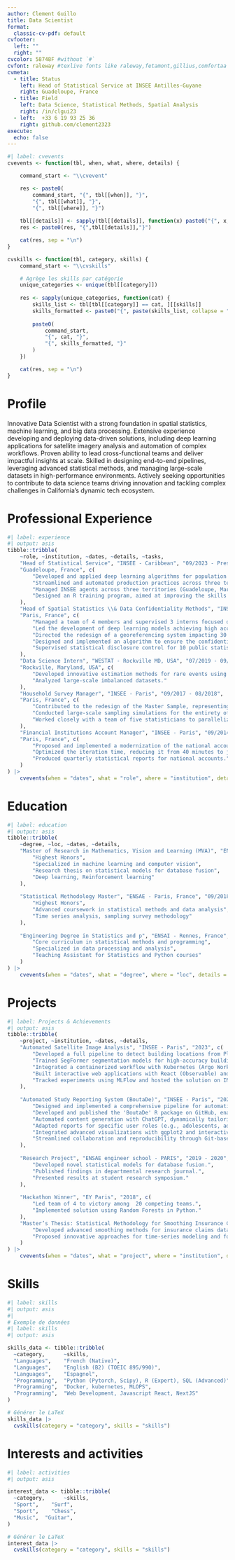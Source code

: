```yaml
---
author: Clement Guillo
title: Data Scientist
format:
  classic-cv-pdf: default
cvfooter:
  left: ""
  right: ""
cvcolor: 58748F #without `#`
cvfont: raleway #texlive fonts like raleway,fetamont,gillius,comfortaa
cvmeta:
  - title: Status
    left: Head of Statistical Service at INSEE Antilles-Guyane
    right: Guadeloupe, France
  - title: Field
    left: Data Science, Statistical Methods, Spatial Analysis 
    right: /in/clgui23
  - left:  +33 6 19 93 25 36
    right: github.com/clement2323  
execute:
  echo: false
---
```


```r

#| label: cvevents
cvevents <- function(tbl, when, what, where, details) {

    command_start <- "\\cvevent"

    res <- paste0(
        command_start, "{", tbl[[when]], "}", 
        "{", tbl[[what]], "}",
        "{", tbl[[where]], "}")
    
    tbl[[details]] <- sapply(tbl[[details]], function(x) paste0("{", x, "}", collapse = ","))
    res <- paste0(res, "{",tbl[[details]],"}")

    cat(res, sep = "\n")
}

cvskills <- function(tbl, category, skills) {
    command_start <- "\\cvskills"

    # Agrège les skills par catégorie
    unique_categories <- unique(tbl[[category]])
    
    res <- sapply(unique_categories, function(cat) {
        skills_list <- tbl[tbl[[category]] == cat, ][[skills]]
        skills_formatted <- paste0("{", paste(skills_list, collapse = "},{"), "}")
        
        paste0(
            command_start,
            "{", cat, "}",
            "{", skills_formatted, "}"
        )
    })

    cat(res, sep = "\n")
}
```



# Profile

Innovative Data Scientist with a strong foundation in spatial statistics, machine learning, and big data processing. Extensive experience developing and deploying data-driven solutions, including deep learning applications for satellite imagery analysis and automation of complex workflows. Proven ability to lead cross-functional teams and deliver impactful insights at scale. Skilled in designing end-to-end pipelines, leveraging advanced statistical methods, and managing large-scale datasets in high-performance environments. Actively seeking opportunities to contribute to data science teams driving innovation and tackling complex challenges in California’s dynamic tech ecosystem.

# Professional Experience

```r
#| label: experience
#| output: asis
tibble::tribble(
    ~role, ~institution, ~dates, ~details, ~tasks,
    "Head of Statistical Service", "INSEE - Caribbean", "09/2023 - Present",
    "Guadeloupe, France", c(
        "Developed and applied deep learning algorithms for population census by processing thousands of satellite images of overseas territories (including Réunion and Mayotte). Delivered a trained segmentation model based on these images and deployed the results through an application to support population census (RP) estimates.",
        "Streamlined and automated production practices across three territories (Guadeloupe, Martinique, Guyane), coordinating efforts across diverse teams.",
        "Managed INSEE agents across three territories (Guadeloupe, Martinique, Guyane), overseeing the coordination and execution of on-the-ground survey operations.",
        "Designed an R training program, aimed at improving the skills of 20 Caribbean area agents."
    ),
    "Head of Spatial Statistics \\& Data Confidentiality Methods", "INSEE - Paris", "09/2019 - 08/2023",
    "Paris, France", c(
        "Managed a team of 4 members and supervised 3 interns focused on satellite image analysis.",
        "Led the development of deep learning models achieving high accuracy in satellite image segmentation for land cover detection.",
        "Directed the redesign of a georeferencing system impacting 30 million address records.",
        "Designed and implemented an algorithm to ensure the confidentiality of gridded data across the entirety of France, addressing differentiation attacks and enabling large-scale data dissemination.",
        "Supervised statistical disclosure control for 10 public statistics surveys conducted annually by INSEE."
    ),
    "Data Science Intern", "WESTAT - Rockville MD, USA", "07/2019 - 09/2019",
    "Rockville, Maryland, USA", c(
        "Developed innovative estimation methods for rare events using Zero-Inflated Poisson Models.",
        "Analyzed large-scale imbalanced datasets."
    ),
    "Household Survey Manager", "INSEE - Paris", "09/2017 - 08/2018",
    "Paris, France", c(
        "Contributed to the redesign of the Master Sample, representing the nationwide household sampling framework for INSEE surveys.",
        "Conducted large-scale sampling simulations for the entirety of France using advanced sampling methods. The proposed solution, now deployed at INSEE, directly impacts the work of nearly 700 field interviewers.", 
        "Worked closely with a team of five statisticians to parallelize processing workflows and analyze results, including variance estimation"
    ),
    "Financial Institutions Account Manager", "INSEE - Paris", "09/2014 - 08/2017",
    "Paris, France", c(
        "Proposed and implemented a modernization of the national accounts construction process for financial institutions",
        "Optimized the iteration time, reducing it from 40 minutes to just 2 minutes per cycle, significantly improving efficiency.",
        "Produced quarterly statistical reports for national accounts."
    )
) |>
    cvevents(when = "dates", what = "role", where = "institution", details = "tasks")

```

# Education

```r
#| label: education
#| output: asis
tibble::tribble(
    ~degree, ~loc, ~dates, ~details,
    "Master of Research in Mathematics, Vision and Learning (MVA)", "ENS - Paris, France", "09/2019 - 08/2020", c(
        "Highest Honors",
        "Specialized in machine learning and computer vision",
        "Research thesis on statistical models for database fusion",
        "Deep learning, Reinforcement learning"
    ),
    
    "Statistical Methodology Master", "ENSAE - Paris, France", "09/2018 - 08/2020", c(
        "Highest Honors",
        "Advanced coursework in statistical methods and data analysis",
        "Time series analysis, sampling survey methodology"
    ),
    
    "Engineering Degree in Statistics and p", "ENSAI - Rennes, France", "09/2011 - 08/2013", c(
        "Core curriculum in statistical methods and programming",
        "Specialized in data processing and analysis",
        "Teaching Assistant for Statistics and Python courses"
    )
) |>
    cvevents(when = "dates", what = "degree", where = "loc", details = "details")
```

# Projects

```r
#| label: Projects & Achievements
#| output: asis
tibble::tribble(
    ~project, ~institution, ~dates, ~details,
    "Automated Satellite Image Analysis", "INSEE - Paris", "2023", c(
        "Developed a full pipeline to detect building locations from Pleiades satellite images.",
        "Trained SegFormer segmentation models for high-accuracy building detection.",
        "Integrated a containerized workflow with Kubernetes (Argo Workflows and ArgoCD).",
        "Built interactive web applications with React (Observable) and GeoServer for result visualization.",
        "Tracked experiments using MLFlow and hosted the solution on INSEE's Kubernetes cluster."
    ),
    
    "Automated Study Reporting System (BoutaDe)", "INSEE - Paris", "2021 - 2023", c(
        "Designed and implemented a comprehensive pipeline for automating study report production using R.",
        "Developed and published the 'BoutaDe' R package on GitHub, enabling rapid, reproducible reporting workflows.",
        "Automated content generation with ChatGPT, dynamically tailoring text to outputs, metadata, and target audiences.",
        "Adapted reports for specific user roles (e.g., adolescents, adults, humorous tones) using metadata-driven customization.",
        "Integrated advanced visualizations with ggplot2 and interactive dashboards using Shiny.",
        "Streamlined collaboration and reproducibility through Git-based version control and Kubernetes-based deployments."
    ),
    
    "Research Project", "ENSAE engineer school - PARIS", "2019 - 2020", c(
        "Developed novel statistical models for database fusion.",
        "Published findings in departmental research journal.",
        "Presented results at student research symposium."
    ),
    
    "Hackathon Winner", "EY Paris", "2018", c(
        "Led team of 4 to victory among  20 competing teams.",
        "Implemented solution using Random Forests in Python."
    ),
    "Master’s Thesis: Statistical Methodology for Smoothing Insurance Claims", "ENSAI engineer school - PARIS", "2020", c(
        "Developed advanced smoothing methods for insurance claims data using Kalman Filters.",
        "Proposed innovative approaches for time-series modeling and forecasting of indemnities."
    )
) |>
    cvevents(when = "dates", what = "project", where = "institution", details = "details")

```

# Skills
```r
#| label: skills
#| output: asis
#| 
# Exemple de données
#| label: skills
#| output: asis

skills_data <- tibble::tribble(
  ~category,      ~skills,
  "Languages",    "French (Native)",
  "Languages",    "English (B2) (TOEIC 895/990)",
  "Languages",    "Espagnol",
  "Programming",  "Python (Pytorch, Scipy), R (Expert), SQL (Advanced)",
  "Programming",  "Docker, kubernetes, MLOPS",
  "Programming",  "Web Development, Javascript React, NextJS"
)

# Générer le LaTeX
skills_data |>
  cvskills(category = "category", skills = "skills")

```


# Interests and activities
```r
#| label: activities
#| output: asis

interest_data <- tibble::tribble(
  ~category,      ~skills,
  "Sport",    "Surf",
  "Sport",    "Chess",
  "Music",  "Guitar",
)

# Générer le LaTeX
interest_data |>
  cvskills(category = "category", skills = "skills")

```